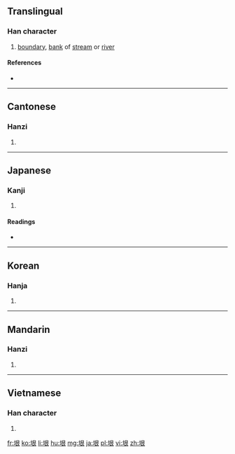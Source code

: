 {{also|圻}}
==Translingual==

===Han character===
{{Han char|rn=32|rad=土|as=06|sn=9|four=4713<sub>2</sub>|canj=土日女 (GAV)|ids=⿰[[土]][[艮]]}}

# [[boundary]], [[bank]] of [[stream]] or [[river]]

====References====
* {{Han ref|kx=0228.140|dkj=05054|dj=0464.110|hdz=10442.070|uh=57A0|ud=22432|bh=ABAD|bd=43949}}

----

==Cantonese==

===Hanzi===
{{yue-hanzi|jyut=[[ngan4]]|y=ngan4}}

# {{defn|lang=yue|sort=土06}}

----

==Japanese==

===Kanji===
{{ja-kanji|grade=|rs=土06}}

# {{defn|lang=ja|sort=土06}}

====Readings====
* {{ja-readings|on=[[ぎん]] (gin), [[ごん]] (gon)|kun=[[さかい]] (sakai), [[きし]] (kishi)}}

----

==Korean==

===Hanja===
{{ko-hanja|hangeul=은|rv=eun|mr=ŭn}}

# {{defn|lang=ko|sort=土06}}

----

==Mandarin==

===Hanzi===
{{cmn-hanzi|pin=[[yín]] ([[yin2]])|wg=yin<sup>2</sup>}}

# {{defn|lang=cmn|sort=土06}}

----

==Vietnamese==

===Han character===
{{vi-hantu|[[ngân]], [[hằn]], [[ngăn]], [[ngấn]], [[ngần]]|rs=土06}}

# {{defn|lang=vi|sort=土06}}

[[fr:垠]]
[[ko:垠]]
[[li:垠]]
[[hu:垠]]
[[mg:垠]]
[[ja:垠]]
[[pl:垠]]
[[vi:垠]]
[[zh:垠]]